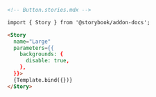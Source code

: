 ```md
<!-- Button.stories.mdx -->

import { Story } from '@storybook/addon-docs';

<Story
  name="Large"
  parameters={{
    backgrounds: {
      disable: true,
    },
  }}>
  {Template.bind({})}
</Story>
```